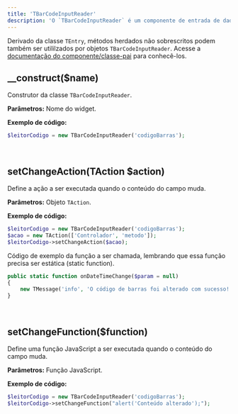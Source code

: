---
title: 'TBarCodeInputReader'
description: 'O `TBarCodeInputReader` é um componente de entrada de dados para leitura de códigos de barras.'
---

Derivado da classe `TEntry`, métodos herdados não sobrescritos podem também ser utililzados por objetos `TBarCodeInputReader`. Acesse a [documentação do componente/classe-pai](entrada-de-dados/tentry) para conhecê-los.

## __construct($name)
Construtor da classe `TBarCodeInputReader`.

**Parâmetros:**
<ResponseField name="$name" type="mixed" required>Nome do widget.</ResponseField>

**Exemplo de código:**
```php
$leitorCodigo = new TBarCodeInputReader('codigoBarras');
```

<br/>

## setChangeAction(TAction $action)
Define a ação a ser executada quando o conteúdo do campo muda.

**Parâmetros:**
<ResponseField name="$action" type="TAction" required>Objeto `TAction`.</ResponseField>

**Exemplo de código:**
```php
$leitorCodigo = new TBarCodeInputReader('codigoBarras');
$acao = new TAction(['Controlador', 'metodo']);
$leitorCodigo->setChangeAction($acao);
```
Código de exemplo da função a ser chamada, lembrando que essa função precisa ser estática (static function).

```php
public static function onDateTimeChange($param = null)
{
    new TMessage('info', 'O código de barras foi alterado com sucesso!');
}
```

<br/>

## setChangeFunction($function)
Define uma função JavaScript a ser executada quando o conteúdo do campo muda.

**Parâmetros:**
<ResponseField name="$function" type="mixed" required>Função JavaScript.</ResponseField>

**Exemplo de código:**
```php
$leitorCodigo = new TBarCodeInputReader('codigoBarras');
$leitorCodigo->setChangeFunction("alert('Conteúdo alterado');");
```